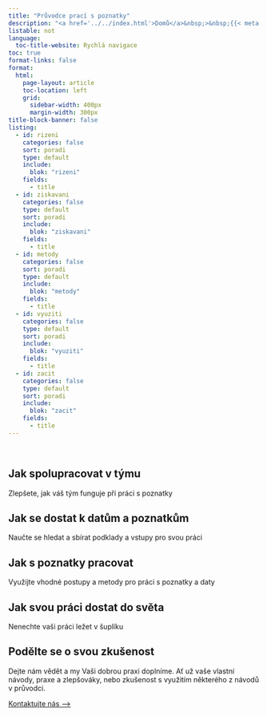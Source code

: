 ```yaml
---
title: "Průvodce prací s poznatky"
description: "<a href='../../index.html'>Domů</a>&nbsp;>&nbsp;{{< meta title >}}"
listable: not
language: 
  toc-title-website: Rychlá navigace
toc: true
format-links: false
format:
  html:
    page-layout: article
    toc-location: left
    grid:
      sidebar-width: 400px
      margin-width: 300px
title-block-banner: false
listing:
  - id: rizeni
    categories: false
    sort: poradi
    type: default
    include: 
      blok: "rizeni"
    fields: 
      - title
  - id: ziskavani
    categories: false
    type: default
    sort: poradi
    include: 
      blok: "ziskavani"
    fields: 
      - title
  - id: metody
    categories: false
    sort: poradi
    type: default
    include: 
      blok: "metody"
    fields: 
      - title
  - id: vyuziti
    categories: false
    type: default
    sort: poradi
    include: 
      blok: "vyuziti"
    fields: 
      - title
  - id: zacit
    categories: false
    type: default
    sort: poradi
    include: 
      blok: "zacit"
    fields: 
      - title
---
```


<br />

:::{.pruvodce-box}

::: {#zacit}
:::

:::


:::{.pruvodce-box}

## Jak spolupracovat v týmu {#rizeni}

Zlepšete, jak váš tým funguje při práci s poznatky

::: {#rizeni}
:::

:::

::: {.pruvodce-box}

## Jak se dostat k datům a poznatkům {#ziskavani}

Naučte se hledat a sbírat podklady a vstupy pro svou práci

::: {#ziskavani}
:::

:::
  
::: {.pruvodce-box}

## Jak s poznatky pracovat {#metody}

Využijte vhodné postupy a metody pro práci s poznatky a daty

::: {#metody}
:::

:::


::: {.pruvodce-box .box-vyuziti}

## Jak svou práci dostat do světa {#vyuziti}

Nenechte vaši práci ležet v šuplíku

::: {#vyuziti}
:::

:::

## Podělte se o svou zkušenost

Dejte nám vědět a my Vaši dobrou praxi doplníme. Ať už vaše vlastní návody, praxe a zlepšováky, nebo zkušenost s využitím některého z návodů v průvodci.

::: {.btn .btn-primary}
[Kontaktujte nás&nbsp;⟶](/pribeh-projektu)
:::


